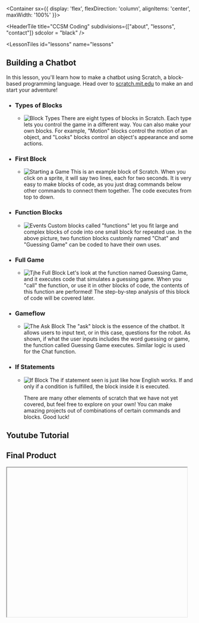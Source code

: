 
<Container sx={{
    display: 'flex',
    flexDirection: 'column',
    alignItems: 'center',
    maxWidth: '100%'
}}>

<HeaderTile 
  title="CCSM Coding" 
  subdivisions={["about", "lessons", "contact"]}
  sdcolor = "black"
/>

<LessonTiles
  id="lessons"
  name="lessons"
>

## Building a Chatbot

In this lesson, you'll learn how to make a chatbot using Scratch, a block-based programming language. Head over to [scratch.mit.edu](https://scratch.mit.edu) to make an and start your adventure!

- ### Types of Blocks
  - ![Block Types](/chatbot/typesnew.png)
    There are eight types of blocks in Scratch. Each type lets you control the game in a different way. You can also make your own blocks. For example, "Motion" blocks control 
    the motion of an object, and "Looks" blocks control an object's appearance and some actions.
- ### First Block
  - ![Starting a Game](/chatbot/intro.png)
    This is an example block of Scratch. When you click on a sprite, it will say two lines, each for two seconds. It is very easy to make blocks of code, as you just drag
    commands below other commands to connect them together. The code executes from top to down.
- ### Function Blocks
  - ![Events](/chatbot/starters.png)
    Custom blocks called "functions" let you fit large and complex blocks of code into one small block for repeated use. In the above picture, two function blocks customly named 
    "Chat" and "Guessing Game" can be coded to have their own uses. 
- ### Full Game
  - ![Tjhe Full Block](/chatbot/full.png)
    Let's look at the function named Guessing Game, and it executes code that simulates a guessing game. When you "call" the function, or use it in other blocks of code, the contents of this function are performed! The step-by-step analysis of this block of code will be covered later.
- ### Gameflow
  - ![The Ask Block](/chatbot/gameflow.png)
    The "ask" block is the essence of the chatbot. It allows users to input text, or in this case, questions for the robot. As shown, if what the user inputs includes the word guessing or game, the function called Guessing Game executes. Similar logic is used for the Chat function.
- ### If Statements
  - ![If Block](/chatbot/ifelse.png)
    The if statement seen is just like how English works. If and only if a condition is fulfilled, the block inside it is executed. 
    
    There are many other elements of scratch that we have not yet covered, but feel free to explore on your own! You can make amazing projects out of combinations of certain
    commands and blocks. Good luck!

## Youtube Tutorial

## Final Product

<Iframe url="https://scratch.mit.edu/projects/417916589/embed"
        width="485px"
        height="402px"
        id="game"
        className="game"
        display="initial"
        position="relative"/>

</LessonTiles>

<ContactTile
  id="contact"
  name="contact"
>

- <a><FaInstagram/></a>
- <a><FaFacebook/></a>
- <a><FiMail/></a>

###### Built by Fragaria Webdev

</ContactTile>

</Container>
